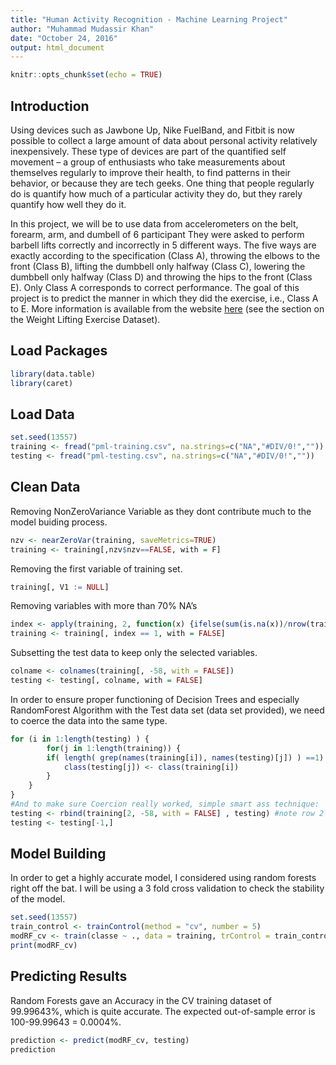 ```yaml
---
title: "Human Activity Recognition - Machine Learning Project"
author: "Muhammad Mudassir Khan"
date: "October 24, 2016"
output: html_document
---
```


```r
knitr::opts_chunk$set(echo = TRUE)
```

## Introduction

Using devices such as Jawbone Up, Nike FuelBand, and Fitbit is now possible to collect a large amount of data about personal activity relatively inexpensively. These type of devices are part of the quantified self movement – a group of enthusiasts who take measurements about themselves regularly to improve their health, to find patterns in their behavior, or because they are tech geeks. One thing that people regularly do is quantify how much of a particular activity they do, but they rarely quantify how well they do it.

In this project, we will be to use data from accelerometers on the belt, forearm, arm, and dumbell of 6 participant They were asked to perform barbell lifts correctly and incorrectly in 5 different ways. The five ways are exactly according to the specification (Class A), throwing the elbows to the front (Class B), lifting the dumbbell only halfway (Class C), lowering the dumbbell only halfway (Class D) and throwing the hips to the front (Class E). Only Class A corresponds to correct performance. The goal of this project is to predict the manner in which they did the exercise, i.e., Class A to E. More information is available from the website [here][1] (see the section on the Weight Lifting Exercise Dataset).

## Load Packages

```r
library(data.table)
library(caret)
```


## Load Data

```r
set.seed(13557)
training <- fread("pml-training.csv", na.strings=c("NA","#DIV/0!",""))
testing <- fread("pml-testing.csv", na.strings=c("NA","#DIV/0!",""))
```

## Clean Data

Removing NonZeroVariance Variable as they dont contribute much to the model buiding process.

```r
nzv <- nearZeroVar(training, saveMetrics=TRUE)
training <- training[,nzv$nzv==FALSE, with = F]
```

Removing the first variable of training set.

```r
training[, V1 := NULL]
```

Removing variables with more than 70% NA's

```r
index <- apply(training, 2, function(x) {ifelse(sum(is.na(x))/nrow(training)<0.7, 1, 0)} )
training <- training[, index == 1, with = FALSE]
```

Subsetting the test data to keep only the selected variables.

```r
colname <- colnames(training[, -58, with = FALSE])
testing <- testing[, colname, with = FALSE]
```


In order to ensure proper functioning of Decision Trees and especially RandomForest Algorithm with the Test data set (data set provided), we need to coerce the data into the same type.

```r
for (i in 1:length(testing) ) {
        for(j in 1:length(training)) {
        if( length( grep(names(training[i]), names(testing)[j]) ) ==1)  {
            class(testing[j]) <- class(training[i])
        }      
    }      
}
#And to make sure Coercion really worked, simple smart ass technique:
testing <- rbind(training[2, -58, with = FALSE] , testing) #note row 2 does not mean anything, this will be removed right.. now:
testing <- testing[-1,]
```

## Model Building

In order to get a highly accurate model, I considered using random forests right off the bat. I will be using a 3 fold cross validation to check the stability of the model.

```r
set.seed(13557)
train_control <- trainControl(method = "cv", number = 5)
modRF_cv <- train(classe ~ ., data = training, trControl = train_control, method = "rf")
print(modRF_cv)
```

## Predicting Results

Random Forests gave an Accuracy in the CV training dataset of 99.99643%, which is quite accurate. The expected out-of-sample error is 100-99.99643 = 0.0004%.

```r
prediction <- predict(modRF_cv, testing)
prediction
```

[1]: http://groupware.les.inf.puc-rio.br/har